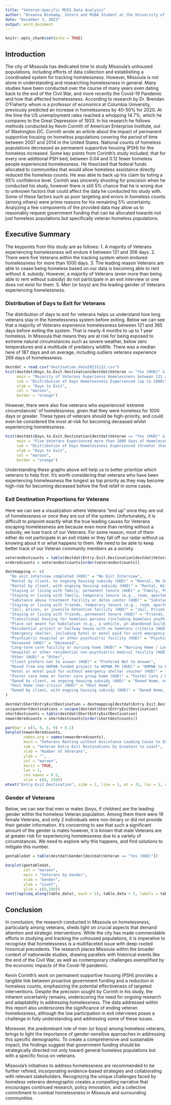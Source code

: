 ```yaml
---
title: "Veteran-Specific MCES Data Analysis"
author: "Breanna Niekamp, Intern and MSBA Student at the University of Montana"
date: "December 3, 2023"
output: word_document
---
```


```r
knitr::opts_chunk$set(echo = TRUE)
```
## Introduction

The city of Missoula has dedicated time to study Missoula’s unhoused populations, including efforts of data collection and establishing a coordinated system for tracking homelessness. However, Missoula is not alone in understanding and researching homelessness in general. Many studies have been conducted over the course of many years even dating back to the end of the Civil War, and more recently the Covid-19 Pandemic and how that affected homelessness. 
	According to research by Dr. Brendan O’Flaherty whom is a professor of economics at Columbia University, previously predicted an increase in homelessness by 40-50% for 2020. At the time the US unemployment rates reached a whopping 14.7%, which he compares to the Great Depression of 1933. In his research he follows methods conducted by Kevin Corinth of American Enterprise Institute, out of Washington DC. Corinth wrote an article about the impact of permanent supportive housing on homeless populations covering the period of time between 2007 and 2014 in the United States. National counts of homeless populations decreased as permanent supportive housing (PSH) for the homeless increased. 
	Some key points from Corinth’s study included; that for every one additional PSH bed, between 0.04 and 0.12 fewer homeless people experienced homelessness. He theorized that federal funds allocated to communities that would allow homeless assistance directly reduced the homeless counts. He was able to back up his claim by toting a 95% confidence level. Corinth was sincerely shooting for precision when he conducted his study, however there is still 5% chance that he is wrong due to unknown factors that could affect the data he conducted his study with. Some of these factors such as poor targeting and errors in homeless counts (among others) were prime reasons for his remaining 5% uncertainty. 
	Analyzing a few components of the provided data may allow us to reasonably request government funding that can be allocated towards not just homeless populations but specifically veteran homeless populations.

## Executive Summary

The keypoints from this study are as follows:
1. A majority of Veterans experiencing homelessness will endure it between 121 and 356 days.
2. There were five Veterans within the tracking system whom endured homelessness for more than 1000 days. 
3. The leading reason Veterans are able to cease being homeless based on our data is becoming able to rent without 4. subsidy. However, a majority of Veterans (even more than being able to rent without subsidy) do not participate in an exit interview or one does not exist for them. 
5. Men (or boys) are the leading gender of Veterans experiencing homelessness. 

### Distribution of Days to Exit for Veterans
The distribution of days to exit for veterans helps us understand how long veterans stay in the homelessness system before exiting. Below we can see that a majority of Veterans experience homelessness between 121 and 365 days before exiting the system. That is nearly 4 months to up to 1 year homeless. In Missoula that means they are at risk for being exposed to extreme natural circumstances such as severe weather, below zero temperatures and a multitude of predatory wildlife. There was a median here of 187 days and on average, including outliers veterans experience 269 days of homelessness. 
```r
destdat = read.csv("destination_data20231122.csv")
hist(destdat$Days.to.Exit.Destination[destdat$Veteran == "Yes (HUD)" & destdat$Days.to.Exit.Destination <= 1000],
     main = "Majority of Veterans Experience Homelessness between 121 and 356 days",
     sub = "Distribution of Days Homelessness Experienced (up to 1000)",
     xlab = "Days to Exit",
     col = "maroon",
     border = "orange")
```

However, there were also five veterans who experienced ‘extreme circumstances’ of homelessness, given that they were homeless for 1000 days or greater. These types of veterans should be high-priority, and could even be considered the most at-risk for becoming deceased whilst experiencing homelessness.
```r
hist(destdat$Days.to.Exit.Destination[destdat$Veteran == "Yes (HUD)" & destdat$Days.to.Exit.Destination >= 1000],
     main = "Five Veterans Experienced more than 1000 days of Homelessness",
     sub = "Distribution of Days Homelessness Experienced (Greater than 1000)",
     xlab = "Days to Exit",
     col = "maroon",
     border = "orange")
```

Understanding these graphs above will help us to better prioritize which veterans to help first. It’s worth considering that veterans who have been experiencing homelessness the longest as top priority as they may become high-risk for becoming deceased before the find relief in some cases. 

### Exit Destination Proportions for Veterans

Here we can see a visualization where Veterans “end up” once they are out of homelessness or once they are out of the system. Unfortunately, it is difficult to pinpoint exactly what the true leading causes for Veterans escaping homelessness are because even more than renting without a subsidy, we lose track of our Veterans. For some reason, most of them either do not participate in an exit intake or they fall off our radar without us knowing about it or what happens to them. We need to be able to keep better track of our Veteran community members as a society.

```r
veterandestcounts = table(destdat$Entry.Exit.Destination[destdat$Veteran == "Yes (HUD)"])
orderedcounts = veterandestcounts[order(veterandestcounts)]

destmapping <- c(
  "No exit interview completed (HUD)" = "No Exit Interview",
  "Rental by client, no ongoing housing subsidy (HUD)" = "Rental, No Subsidy",
  "Rental by client, with ongoing housing subsidy (HUD)" = "Rental, With Subsidy", 
  "Staying or living with family, permanent tenure (HUD)" = "Family, Permanent",
  "Staying or living with family, temporary tenure (e.g., room, apartment, or house) (HUD)" = "Family, Temporary",
  "Substance abuse treatment facility or detox center (HUD)" = "Substance Abuse Facility",
  "Staying or living with friends, temporary tenure (e.g., room, apartment, or house) (HUD)" = "Friends, Temporary",
  "Jail, prison, or juvenile detention facility (HUD)" = "Jail, Prison, Juvenile Facility",
  "Staying or living with friends, permanent tenure (HUD)" = "Friends, Permanent",
  "Transitional housing for homeless persons (including homeless youth) (HUD)" = "Transitional House, Including Youth",
  "Place not meant for habitation (e.g., a vehicle, an abandoned building, bus/train/subway station/airport or anywhere outside) (HUD)" = "Not Meant for Habitation",
  "Residential project or halfway house with no homeless criteria (HUD)" = "Residential Project / Halfway House",
  "Emergency shelter, including hotel or motel paid for with emergency shelter voucher, Host Home shelter (HUD)" = "Emergency Shelter",
  "Psychiatric hospital or other psychiatric facility (HUD)" = "Psychiatric Facility",
  "Deceased (HUD)" = "Deceased",
  "Long-term care facility or nursing home (HUD)" = "Nursing Home / Long Term Care",
  "Hospital or other residential non-psychiatric medical facility (HUD)" = "Hospital",
  "Other (HUD)" = "Other",
  "Client prefers not to answer (HUD)" = "Prefered Not to Answer",
  "Moved from one HOPWA funded project to HOPWA PH (HUD)" = "HOPWA to HOPWA PH",
  "Hotel or motel paid for without emergency shelter voucher (HUD)" = "Hotel without Emergency Voucher",
  "Foster care home or foster care group home (HUD)" = "Foster Care / Group Home",
  "Owned by client, no ongoing housing subsidy (HUD)" = "Owned Home, no Subsidy",
  "Host Home (non-crisis) (HUD)" = "Host Home",
  "Owned by client, with ongoing housing subsidy (HUD)" = "Owned Home, with Subsidy"
)

destdat$ShortEntryExitDestination = destmapping[destdat$Entry.Exit.Destination]
uniqueshortdestinations = unique(destdat$ShortEntryExitDestination)
shortdestcounts = table(destdat$ShortEntryExitDestination)
neworderedcounts = shortdestcounts[order(shortdestcounts)]

par(mar = c(5, 9, 5, 9) + 0.1)
barplot(neworderedcounts,
        names.arg = names(neworderedcounts),
        main = "Veterans Renting without Assistance Leading Cause to End Homelessness",
        sub = "Veteran Entry Exit Destinations by Greatest to Least",
        xlab = "Number of Veterans",
        ylab = "",
        col = "maroon",
        horiz = TRUE,
        las = 1,
        cex.names = 0.5,
        xlim = c(0, 250))
mtext("Entry Exit Destination", side = 2, line = 1, at = 31, las = 1, cex = 0.7)
```

### Gender of Veterans

Below, we can see that men or males (boys, if children) are the leading gender within the homeless Veteran population. Among them there were 19 female Veterans, and only 2 individuals were non-binary or did not provide their gender information. It’s concerning to see that such a significant amount of the gender is males however, it is known that male Veterans are at greater risk for experiencing homelessness due to a variety of circumstances. We need to explore why this happens, and find solutions to mitigate this number. 

```r
gentabledat = table(destdat$Gender[destdat$Veteran == "Yes (HUD)"])

barplot(gentabledat, 
        col = "maroon", 
        main = "Veterans by Gender",
        xlab = "Gender", 
        ylab = "Count", 
        ylim = c(0,200))
text(rep(seq_along(table_data), each = 1), table_data + 5, labels = table_data, pos = 3, col = "black", cex = 0.8)
```

## Conclusion

  In conclusion, the research conducted in Missoula on homelessness, particularly among veterans, sheds light on crucial aspects that demand attention and strategic interventions. While the city has made commendable efforts in studying and tracking the unhoused populations, it is imperative to recognize that homelessness is a multifaceted issue with deep-rooted historical precedents. The research places Missoula within the broader context of nationwide studies, drawing parallels with historical events like the end of the Civil War, as well as contemporary challenges exemplified by the economic impacts of the Covid-19 pandemic.

  Kevin Corinth's work on permanent supportive housing (PSH) provides a tangible link between proactive government funding and a reduction in homeless counts, emphasizing the potential effectiveness of targeted interventions. Despite the precision sought by Corinth in his study, the inherent uncertainty remains, underscoring the need for ongoing research and adaptability in addressing homelessness. The data addressed within this report also underscores the significance of ending veteran homelessness, although the low participation in exit interviews poses a challenge in fully understanding and addressing some of these issues.

  Moreover, the predominant role of men (or boys) among homeless veterans, brings to light the importance of gender-sensitive approaches in addressing this specific demographic. To create a comprehensive and sustainable impact, the findings suggest that government funding should be strategically directed not only toward general homeless populations but with a specific focus on veterans.

  Missoula's initiatives to address homelessness are recommended to be further refined, incorporating evidence-based strategies and collaborating with relevant stakeholders. Recognizing the unique challenges faced by homeless veterans demographic creates a compelling narrative that encourages continued research, policy innovation, and a collective commitment to combat homelessness in Missoula and surrounding communities.

